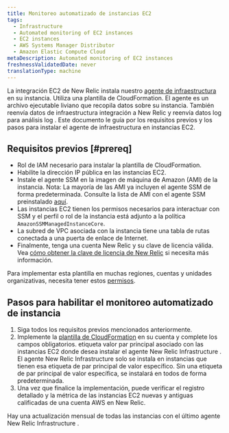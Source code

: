 ```yaml
---
title: Monitoreo automatizado de instancias EC2
tags:
  - Infrastructure
  - Automated monitoring of EC2 instances
  - EC2 instances
  - AWS Systems Manager Distributor
  - Amazon Elastic Compute Cloud
metaDescription: Automated monitoring of EC2 instances
freshnessValidatedDate: never
translationType: machine
---
```


La integración EC2 de New Relic instala nuestro [agente de infraestructura](/docs/infrastructure/install-infrastructure-agent/get-started/install-infrastructure-agent-new-relic) en su instancia. Utiliza una plantilla de CloudFormation. El agente es un archivo ejecutable liviano que recopila datos sobre su instancia. También reenvía datos de infraestructura integración a New Relic y reenvía datos log para análisis log . Este documento le guía por los requisitos previos y los pasos para instalar el agente de infraestructura en instancias EC2.

## Requisitos previos [#prereq]

* Rol de IAM necesario para instalar la plantilla de CloudFormation.
* Habilite la dirección IP pública en las instancias EC2.
* Instale el agente SSM en la imagen de máquina de Amazon (AMI) de la instancia. Nota: La mayoría de las AMI ya incluyen el agente SSM de forma predeterminada. Consulte la lista de AMI con el agente SSM preinstalado [aquí](https://docs.aws.amazon.com/systems-manager/latest/userguide/ami-preinstalled-agent.html).
* Las instancias EC2 tienen los permisos necesarios para interactuar con SSM y el perfil o rol de la instancia está adjunto a la política `AmazonSSMManagedInstanceCore`.
* La subred de VPC asociada con la instancia tiene una tabla de rutas conectada a una puerta de enlace de Internet.
* Finalmente, tenga una cuenta New Relic y su clave de licencia válida. Vea [cómo obtener la clave de licencia de New Relic](/docs/apis/intro-apis/new-relic-api-keys/) si necesita más información.

Para implementar esta plantilla en muchas regiones, cuentas y unidades organizativas, necesita tener estos [permisos](https://docs.aws.amazon.com/AWSCloudFormation/latest/UserGuide/stacksets-prereqs.html).

## Pasos para habilitar el monitoreo automatizado de instancia

1. Siga todos los requisitos previos mencionados anteriormente.
2. Implemente la [plantilla de CloudFormation](https://github.com/aws-quickstart/quickstart-ct-newrelic-one/blob/main/templates/EC2_Quickstart.yml) en su cuenta y complete los campos obligatorios. etiqueta valor par principal asociado con las instancias EC2 donde desea instalar el agente New Relic Infrastructure . El agente New Relic Infrastructure solo se instala en instancias que tienen esa etiqueta de par principal de valor específico. Sin una etiqueta de par principal de valor específica, se instalará en todos de forma predeterminada.
3. Una vez que finalice la implementación, puede verificar el registro detallado y la métrica de las instancias EC2 nuevas y antiguas calificadas de una cuenta AWS en New Relic.

<Callout variant="important">
  Hay una actualización mensual de todas las instancias con el último agente New Relic Infrastructure .
</Callout>
